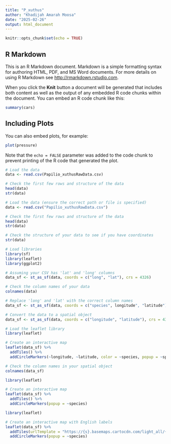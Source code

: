 ```yaml
---
title: "P_xuthus"
author: "Khadijah Amarah Moosa"
date: "2025-02-26"
output: html_document
---
```


```r
knitr::opts_chunk$set(echo = TRUE)
```

## R Markdown

This is an R Markdown document. Markdown is a simple formatting syntax for authoring HTML, PDF, and MS Word documents. For more details on using R Markdown see <http://rmarkdown.rstudio.com>.

When you click the **Knit** button a document will be generated that includes both content as well as the output of any embedded R code chunks within the document. You can embed an R code chunk like this:

```r
summary(cars)
```

## Including Plots

You can also embed plots, for example:

```r
plot(pressure)
```

Note that the `echo = FALSE` parameter was added to the code chunk to prevent printing of the R code that generated the plot.

``` r
# Load the data
data <- read.csv(Papilio_xuthusRawData.csv)

# Check the first few rows and structure of the data
head(data)
str(data)
```
``` r
# Load the data (ensure the correct path or file is specified)
data <- read.csv("Papilio_xuthusRawData.csv")

# Check the first few rows and structure of the data
head(data)
str(data)
```
``` r
# Check the structure of your data to see if you have coordinates
str(data)
```
``` r
# Load libraries
library(sf)
library(leaflet)
library(ggplot2)
```
``` r
# Assuming your CSV has 'lat' and 'long' columns
data_sf <- st_as_sf(data, coords = c("long", "lat"), crs = 4326)
```
``` r
# Check the column names of your data
colnames(data)
```
``` r
# Replace 'long' and 'lat' with the correct column names
data_sf <- st_as_sf(data, coords = c("species", longitude", "latitude"), crs = 4326)
```
``` r
# Convert the data to a spatial object
data_sf <- st_as_sf(data, coords = c("longitude", "latitude"), crs = 4326)
```

``` r
# Load the leaflet library
library(leaflet)

# Create an interactive map
leaflet(data_sf) %>%
  addTiles() %>%
  addCircleMarkers(~longitude, ~latitude, color = ~species, popup = ~species)
```
``` r
# Check the column names in your spatial object
colnames(data_sf)
```
``` r
library(leaflet)

# Create an interactive map
leaflet(data_sf) %>%
  addTiles() %>%
  addCircleMarkers(popup = ~species)
```
``` r
library(leaflet)

# Create an interactive map with English labels
leaflet(data_sf) %>%
  addTiles(urlTemplate = "https://{s}.basemaps.cartocdn.com/light_all/{z}/{x}/{y}.png") %>%
  addCircleMarkers(popup = ~species)
```